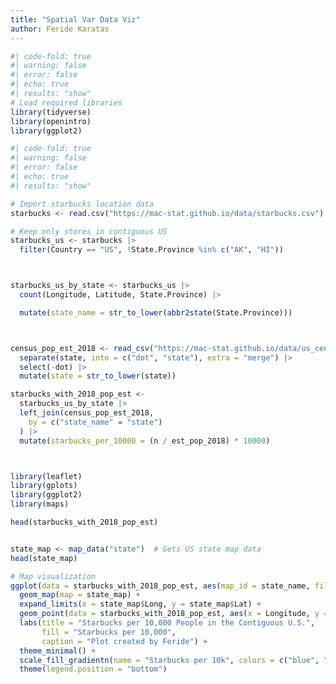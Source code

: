 ```yaml
---
title: "Spatial Var Data Viz"
author: Feride Karatas 
---
```


```r
#| code-fold: true
#| warning: false
#| error: false
#| echo: true
#| results: "show"
# Load required libraries
library(tidyverse)
library(openintro)
library(ggplot2)

```

```r
#| code-fold: true
#| warning: false
#| error: false
#| echo: true
#| results: "show"

# Import starbucks location data
starbucks <- read.csv("https://mac-stat.github.io/data/starbucks.csv")

# Keep only stores in contiguous US
starbucks_us <- starbucks |>
  filter(Country == "US", !State.Province %in% c("AK", "HI"))



starbucks_us_by_state <- starbucks_us |>
  count(Longitude, Latitude, State.Province) |>

  mutate(state_name = str_to_lower(abbr2state(State.Province)))



census_pop_est_2018 <- read_csv("https://mac-stat.github.io/data/us_census_2018_state_pop_est.csv") |>
  separate(state, into = c("dot", "state"), extra = "merge") |>
  select(-dot) |>
  mutate(state = str_to_lower(state))

starbucks_with_2018_pop_est <-
  starbucks_us_by_state |>
  left_join(census_pop_est_2018,
    by = c("state_name" = "state")
  ) |>
  mutate(starbucks_per_10000 = (n / est_pop_2018) * 10000)



library(leaflet)
library(gplots)
library(ggplot2)
library(maps)

head(starbucks_with_2018_pop_est)


state_map <- map_data("state")  # Gets US state map data
head(state_map)

# Map visualization
ggplot(data = starbucks_with_2018_pop_est, aes(map_id = state_name, fill = starbucks_per_10000)) +
  geom_map(map = state_map) +
  expand_limits(x = state_map$Long, y = state_map$Lat) +
  geom_point(data = starbucks_with_2018_pop_est, aes(x = Longitude, y = Latitude), color = 'darkgreen', alpha = 0.5, size = 0.5) +
  labs(title = "Starbucks per 10,000 People in the Contiguous U.S.",
       fill = "Starbucks per 10,000",
       caption = "Plot created by Feride") +
  theme_minimal() +
  scale_fill_gradientn(name = "Starbucks per 10k", colors = c("blue", "green", "pink", "red")) +
  theme(legend.position = "bottom")

```

